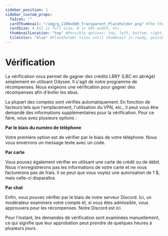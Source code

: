 ---
sidebar_position: 1
sidebar_custom_props:
  faIcon: ""
  cardThumbnail: "/img/g_1200x600_Transparent_Placeholder.png" #The thumbnail on the category card.
  cardSize: 4 #12 is full size, 6 is 50% width, etc.
  thumbnailLocation: "top" #Possible options: top, left, bottom, right, none
  tileColor: "blue" #Placeholder tiles until thumbnail is ready, possible options: blue, cream, darkpurple, lightpurple, mauve, orange, pink, none
---

# Vérification

La vérification vous permet de gagner des crédits LBRY (LBC en abrégé) simplement en utilisant Odysee. Il s'agit de notre programme de récompenses. Nous exigeons une vérification pour gagner des récompenses afin d'éviter les abus.

La plupart des comptes sont vérifiés automatiquement. En fonction de facteurs tels que l'emplacement, l'utilisation du VPN, etc., il peut vous être demandé des informations supplémentaires pour la vérification. Pour ce faire, vous avez plusieurs options :

**Par le biais du numéro de téléphone**

Votre première option est de vérifier par le biais de votre téléphone. Nous vous enverrons un message texte avec un code.

**Par carte**

Vous pouvez également vérifier en utilisant une carte de crédit ou de débit. Nous n'enregistrerons pas les informations de votre carte et ne vous facturerons pas de frais. Il se peut que vous voyiez une autorisation de 1 $, mais celle-ci disparaîtra.

**Par chat**

Enfin, vous pouvez vérifier par le biais de notre serveur Discord. Ici, un modérateur examinera votre compte et, si vous êtes admissible, vous approuvera pour les récompenses. Notre Discord est ici.

Pour l'instant, les demandes de vérification sont examinées manuellement, ce qui signifie que leur approbation peut prendre de quelques heures à plusieurs jours.
